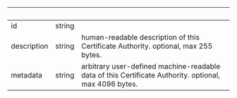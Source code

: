 | &nbsp; | &nbsp; | &nbsp; |
|---|---|---|
| id | string |  |
| description | string | human-readable description of this Certificate Authority. optional, max 255 bytes. |
| metadata | string | arbitrary user-defined machine-readable data of this Certificate Authority. optional, max 4096 bytes. |